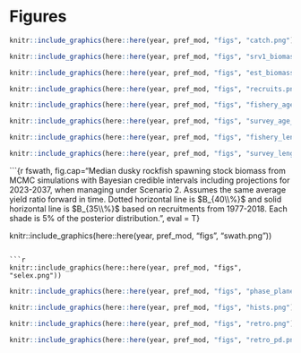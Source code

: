 # Figures

```r

knitr::include_graphics(here::here(year, pref_mod, "figs", "catch.png"))
```

```r

knitr::include_graphics(here::here(year, pref_mod, "figs", "srv1_biomass.png"))
```

```r

knitr::include_graphics(here::here(year, pref_mod, "figs", "est_biomass.png"))
```

```r

knitr::include_graphics(here::here(year, pref_mod, "figs", "recruits.png"))
```

```r

knitr::include_graphics(here::here(year, pref_mod, "figs", "fishery_age_comp.png"))
```

```r

knitr::include_graphics(here::here(year, pref_mod, "figs", "survey_age_comp.png"))
```

```r

knitr::include_graphics(here::here(year, pref_mod, "figs", "fishery_length_comp.png"))
```

```r

knitr::include_graphics(here::here(year, pref_mod, "figs", "survey_length_comp.png"))
```

```{r fswath, fig.cap="Median dusky rockfish spawning stock biomass from MCMC simulations with Bayesian credible intervals including projections for 2023-2037, when managing under Scenario 2. Assumes the same average yield ratio forward in time. Dotted horizontal line is $B_{40\\%}$ and solid horizontal line is $B_{35\\%}$ based on recruitments from 1977-2018. Each shade is 5% of the posterior distribution.", eval = T}

knitr::include_graphics(here::here(year, pref_mod, "figs", "swath.png"))
```

```r

knitr::include_graphics(here::here(year, pref_mod, "figs", "selex.png"))
```

```r

knitr::include_graphics(here::here(year, pref_mod, "figs", "phase_plane.png"))
```

```r

knitr::include_graphics(here::here(year, pref_mod, "figs", "hists.png"))
```

```r

knitr::include_graphics(here::here(year, pref_mod, "figs", "retro.png"))
```

```r

knitr::include_graphics(here::here(year, pref_mod, "figs", "retro_pd.png"))
```
